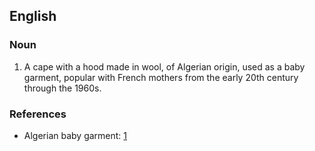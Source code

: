 ==English==


===Noun===
{{en-noun}}

#A cape with a hood made in wool, of Algerian origin, used as a baby garment, popular with French mothers from the early 20th century through the 1960s.

===References===
*Algerian baby garment: [http://histclo.com/country/alg/ca-ac.html]
